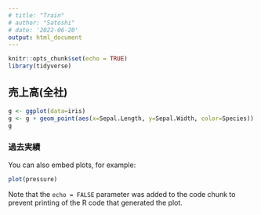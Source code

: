 ```yaml
---
# title: "Train"
# author: "Satoshi"
# date: '2022-06-20'
output: html_document
---
```


```r
knitr::opts_chunk$set(echo = TRUE)
library(tidyverse)
```

## 売上高(全社)

```r
g <- ggplot(data=iris)
g <- g + geom_point(aes(x=Sepal.Length, y=Sepal.Width, color=Species))
g
```

### 過去実績

You can also embed plots, for example:

```r
plot(pressure)
```

Note that the `echo = FALSE` parameter was added to the code chunk to prevent printing of the R code that generated the plot.
